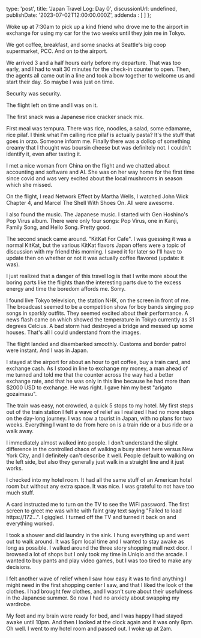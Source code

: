 type: 'post',
title: 'Japan Travel Log: Day 0',
discussionUrl: undefined,
publishDate: '2023-07-02T12:00:00.000Z',
addenda : [
]
};

Woke up at 7:30am to pick up a kind friend who drove me to the airport in exchange for using my car for the two weeks until they join me in Tokyo.

We got coffee, breakfast, and some snacks at Seattle's big coop supermarket, PCC. And on to the airport. 

We arrived 3 and a half hours early before my departure. That was too early, and I had to wait 30 minutes for the check-in counter to open. Then, the agents all came out in a line and took a bow together to welcome us and start their day. So maybe I was just on time.

Security was security. 

The flight left on time and I was on it.

The first snack was a Japanese rice cracker snack mix. 

First meal was tempura. There was rice, noodles, a salad, some edamame, rice pilaf. I think what I'm calling rice pilaf is actually pasta? It's the stuff that goes in orzo. Someone inform me. Finally there was a dollop of something creamy that I thought was boursin cheese but was definitely not. I couldn't identify it, even after tasting it.

I met a nice woman from China on the flight and we chatted about accounting and software and AI. She was on her way home for the first time since covid and was very excited about the local mushrooms in season which she missed.

On the flight, I read Network Effect by Martha Wells, I watched John Wick Chapter 4, and Marcel The Shell With Shoes On. All were awesome.

I also found the music. The Japanese music. I started with Gen Hoshino's Pop Virus album. There were only four songs: Pop Virus, one in Kanji, Family Song, and Hello Song. Pretty good.

The second snack came around. "KitKat For Cafe". I was guessing it was a normal KitKat, but the various KitKat flavors Japan offers were a topic of discussion with my friend this morning. I saved it for later so I'll have to update then on whether or not it was actually coffee flavored (update: it was).

I just realized that a danger of this travel log is that I write more about the boring parts like the flights than the interesting parts due to the excess energy and time the boredom affords me. Sorry.

I found live Tokyo television, the station NHK, on the screen in front of me. The broadcast seemed to be a competition show for boy bands singing pop songs in sparkly outfits. They seemed excited about their performance. A news flash came on which showed the temperature in Tokyo currently as 31 degrees Celcius. A bad storm had destroyed a bridge and messed up some houses. That's all I could understand from the images.

The flight landed and disembarked smoothly. Customs and border patrol were instant. And I was in Japan.

I stayed at the airport for about an hour to get coffee, buy a train card, and exchange cash. As I stood in line to exchange my money, a man ahead of me turned and told me that the counter across the way had a better exchange rate, and that he was only in this line because he had more than $2000 USD to exchange. He was right. I gave him my best "arigato gozaimasu".

The train was easy, not crowded, a quick 5 stops to my hotel. My first steps out of the train station I felt a wave of relief as I realized I had no more steps on the day-long journey. I was now a tourist in Japan, with no plans for two weeks. Everything I want to do from here on is a train ride or a bus ride or a walk away. 

I immediately almost walked into people. I don't understand the slight difference in the controlled chaos of walking a busy street here versus New York City, and I definitely can't describe it well. People default to walking on the left side, but also they generally just walk in a straight line and it just works. 

I checked into my hotel room. It had all the same stuff of an American hotel room but without any extra space. It was nice. I was grateful to not have too much stuff.

A card instructed me to turn on the TV to see the WiFi password. The first screen to greet me was white with faint gray text saying "Failed to load https://172...". I giggled. I turned off the TV and turned it back on and everything worked. 

I took a shower and did laundry in the sink. I hung everything up and went out to walk around. It was 5pm local time and I wanted to stay awake as long as possible. I walked around the three story shopping mall next door. I browsed a lot of shops but I only took my time in Uniqlo and the arcade. I wanted to buy pants and play video games, but I was too tired to make any decisions. 

I felt another wave of relief when I saw how easy it was to find anything I might need in the first shopping center I saw, and that I liked the look of the clothes. I had brought few clothes, and I wasn't sure about their usefulness in the Japanese summer. So now I had no anxiety about swapping my wardrobe. 

My feet and my brain were ready for bed, and I was happy I had stayed awake until 10pm. And then I looked at the clock again and it was only 8pm. Oh well. I went to my hotel room and passed out. I woke up at 2am.
